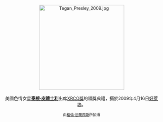 <center>
[[File:Tegan_Presley_2009.jpg|275px]]
<br><br>
美國色情女星'''[[泰根·皮禮士利|泰根·皮禮士利]]'''出席[[XRCO獎|XRCO獎]]的頒獎典禮，攝於2009年4月16日[[好萊塢|好萊塢]]。
<p>
<small>由[[:en:User:Toglenn|格倫·法蘭西斯]]所拍攝</small>
</center>